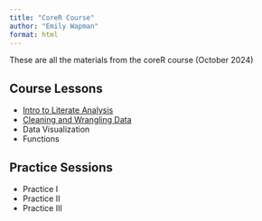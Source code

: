 ```yaml
---
title: "CoreR Course"
author: "Emily Wapman"
format: html
---
```


These are all the materials from the coreR course (October 2024)

## Course Lessons
- [Intro to Literate Analysis](scripts/quick_analysis.html) 
- [Cleaning and Wrangling Data](scripts/cleaning_and_wrangling.html)
- Data Visualization
- Functions

## Practice Sessions
- Practice I
- Practice II
- Practice III
